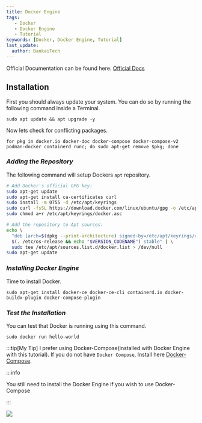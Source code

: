 ```yaml
---
title: Docker Engine
tags:
   - Docker
   - Docker Engine
   - Tutorial
keywords: [Docker, Docker Engine, Tutorial]
last_update:
  author: BankaiTech
---
```


Official Documentation can be found here. [Official Docs](https://docs.docker.com/engine/install/ubuntu/)

## **Installation**
First you should always update your system. You can do so by running the following command inside a Terminal.
```
sudo apt update && apt upgrade -y
```
Now lets check for conflicting packages.
```
for pkg in docker.io docker-doc docker-compose docker-compose-v2 podman-docker containerd runc; do sudo apt-get remove $pkg; done
```
### ***Adding the Repository***
The following command will setup Dockers `apt` repository.
```bash
# Add Docker's official GPG key:
sudo apt-get update
sudo apt-get install ca-certificates curl
sudo install -m 0755 -d /etc/apt/keyrings
sudo curl -fsSL https://download.docker.com/linux/ubuntu/gpg -o /etc/apt/keyrings/docker.asc
sudo chmod a+r /etc/apt/keyrings/docker.asc

# Add the repository to Apt sources:
echo \
  "deb [arch=$(dpkg --print-architecture) signed-by=/etc/apt/keyrings/docker.asc] https://download.docker.com/linux/ubuntu \
  $(. /etc/os-release && echo "$VERSION_CODENAME") stable" | \
  sudo tee /etc/apt/sources.list.d/docker.list > /dev/null
sudo apt-get update
```
### ***Installing Docker Engine***
Time to install Docker.
```
sudo apt-get install docker-ce docker-ce-cli containerd.io docker-buildx-plugin docker-compose-plugin
```
### ***Test the Installation***
You can test that Docker is running using this command.
```
sudo docker run hello-world
```
:::tip[My Tip]
I prefer using Docker-Compose(installed with Docker Engine with this tutorial). If you do not have `Docker Compose`, Install here [Docker-Compose](./Docker-Compose.mdx).

:::info

You still need to install the Docker Engine if you wish to use Docker-Compose

:::

<a href="https://www.buymeacoffee.com/BankaiTech"><img src="https://img.buymeacoffee.com/button-api/?text=Buy me a beer&emoji=🍺&slug=BankaiTech&button_colour=FFDD00&font_colour=000000&font_family=Cookie&outline_colour=000000&coffee_colour=ffffff" /></a>
